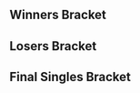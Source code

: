 {{DISPLAYTITLE:HFLAN 12: Singles Bracket}}{{SetGame|melee}}
{{tabs static
|name1=Overview
|link1=HFLAN/12
|name2=Singles Bracket
|link2=HFLAN/12/Singles Bracket
|name3=Doubles Bracket
|link3=HFLAN/12/Doubles Bracket
|This=2
}}
==Winners Bracket==
{{64DEWBracketA
|r1m1p1=Leffen |r1m1p1flag=se |r1m1p1score=2 |r1m1win=1
|r1m1p2=Galtier |r1m1p2flag=fr |r1m1p2score=0
|r1m2p1=JéRéM |r1m2p1flag= |r1m2p1score=2 |r1m2win=1
|r1m2p2=Goten |r1m2p2flag= |r1m2p2score=1
|r1m3p1=Daisuki |r1m3p1flag=es |r1m3p1score=2 |r1m3win=1
|r1m3p2=LAKT1 |r1m3p2flag= |r1m3p2score=0
|r1m4p1=C.Lo |r1m4p1flag=fr |r1m4p1score=2 |r1m4win=1
|r1m4p2=Erwan |r1m4p2flag= |r1m4p2score=0
|r1m5p1=Aether |r1m5p1flag=fr |r1m5p1score=2 |r1m5win=1
|r1m5p2=Fish |r1m5p2flag= |r1m5p2score=0
|r1m6p1=Samplay |r1m6p1flag=fr |r1m6p1score=2 |r1m6win=1
|r1m6p2=Ego |r1m6p2flag=gb |r1m6p2score=0
|r1m7p1=Aephage |r1m7p1flag=fr |r1m7p1score=2 |r1m7win=1
|r1m7p2=Joce |r1m7p2flag= |r1m7p2score=0
|r1m8p1=LuK (LFM) |r1m8p1flag=fr |r1m8p1score=2 |r1m8win=1
|r1m8p2=Kensaku |r1m8p2flag= |r1m8p2score=1

|r1m9p1=Tekk |r1m9p1flag=fr |r1m9p1score=2 |r1m9win=1
|r1m9p2=xepocado |r1m9p2flag=fr |r1m9p2score=0
|r1m10p1=Impade |r1m10p1flag=fr |r1m10p1score=1 |r1m10win=2
|r1m10p2=Qual |r1m10p2flag=fr |r1m10p2score=2
|r1m11p1=BrTarolg |r1m11p1flag=gb |r1m11p1score=2 |r1m11win=1
|r1m11p2=LG pabsmonty |r1m11p2flag= |r1m11p2score=0
|r1m12p1=StorMyu |r1m12p1flag=fr |r1m12p1score=2 |r1m12win=1
|r1m12p2=Brog |r1m12p2flag=fr |r1m12p2score=0
|r1m13p1=Mahie |r1m13p1flag=fr |r1m13p1score=2 |r1m13win=1
|r1m13p2=Jr |r1m13p2flag= |r1m13p2score=0
|r1m14p1=Explo |r1m14p1flag=fr |r1m14p1score=2 |r1m14win=1
|r1m14p2=yet |r1m14p2flag=fr |r1m14p2score=1
|r1m15p1=Willy |r1m15p1flag=fr |r1m15p1score=2 |r1m15win=1
|r1m15p2=asworghal |r1m15p2flag=fr |r1m15p2score=0
|r1m16p1=Sosuk |r1m16p1flag=fr |r1m16p1score=2 |r1m16win=1
|r1m16p2=JvJ |r1m16p2flag= |r1m16p2score=0

|r1m17p1=Professor Pro |r1m17p1flag=gb |r1m17p1score=2 |r1m17win=1
|r1m17p2=Anoer |r1m17p2flag=fr |r1m17p2score=0
|r1m18p1=Hercules |r1m18p1flag=fr |r1m18p1score=2 |r1m18win=1
|r1m18p2=incruste |r1m18p2flag=fr |r1m18p2score=0
|r1m19p1=Alox |r1m19p1flag=fr |r1m19p1score=2 |r1m19win=1
|r1m19p2=POP |r1m19p2flag=fr |r1m19p2score=0
|r1m20p1=zck |r1m20p1flag=fr |r1m20p1score=2 |r1m20win=1
|r1m20p2=Sunny |r1m20p2flag=fr |r1m20p2score=0
|r1m21p1=SchlimmShady |r1m21p1flag=de |r1m21p1score=2 |r1m21win=1
|r1m21p2=Azutas |r1m21p2flag= |r1m21p2score=0
|r1m22p1=Ishka |r1m22p1flag= |r1m22p1score=0 |r1m22win=2
|r1m22p2=Rach |r1m22p2flag= |r1m22p2score=2
|r1m23p1=beLia |r1m23p1flag=fr |r1m23p1score=2 |r1m23win=1
|r1m23p2=Gurk |r1m23p2flag= |r1m23p2score=0
|r1m24p1=RAOUL |r1m24p1flag=fr |r1m24p1score=2 |r1m24win=1
|r1m24p2=kirbyvert |r1m24p2flag= |r1m24p2score=0

|r1m25p1=Overtriforce |r1m25p1flag=es |r1m25p1score=2 |r1m25win=1
|r1m25p2=Daav |r1m25p2flag=fr |r1m25p2score=0
|r1m26p1=Seb |r1m26p1flag=fr |r1m26p1score=2 |r1m26win=1
|r1m26p2=OnS |r1m26p2flag=fr |r1m26p2score=0
|r1m27p1=LGuy |r1m27p1flag=fr |r1m27p1score=2 |r1m27win=1
|r1m27p2=Zeny |r1m27p2flag=fr |r1m27p2score=0
|r1m28p1=LIax |r1m28p1flag= |r1m28p1score=2 |r1m28win=1
|r1m28p2=Supernaze |r1m28p2flag= |r1m28p2score=0
|r1m29p1=Djagof |r1m29p1flag=fr |r1m29p1score=2 |r1m29win=1
|r1m29p2=Change |r1m29p2flag= |r1m29p2score=0
|r1m30p1=TCT Zephyr |r1m30p1flag= |r1m30p1score=0 |r1m30win=2
|r1m30p2=Jugo |r1m30p2flag=fr |r1m30p2score=2
|r1m31p1=Leon |r1m31p1flag=fr |r1m31p1score=2 |r1m31win=1
|r1m31p2=Twi |r1m31p2flag= |r1m31p2score=0
|r1m32p1=Dero |r1m32p1flag=fr |r1m32p1score=2 |r1m32win=1
|r1m32p2=Loli |r1m32p2flag=fr |r1m32p2score=0

|r2m1p1=Leffen |r2m1p1flag=se |r2m1p1score=2 |r2m1win=1
|r2m1p2=JéRéM |r2m1p2flag= |r2m1p2score=0
|r2m2p1=Daisuki |r2m2p1flag=es |r2m2p1score=2 |r2m2win=1
|r2m2p2=C.Lo |r2m2p2flag=fr |r2m2p2score=0
|r2m3p1=Aether |r2m3p1flag=fr |r2m3p1score=2 |r2m3win=1
|r2m3p2=Samplay |r2m3p2flag=fr |r2m3p2score=1
|r2m4p1=Aephage |r2m4p1flag=fr |r2m4p1score=2 |r2m4win=1
|r2m4p2=LuK (LFM) |r2m4p2flag=fr |r2m4p2score=1
|r2m5p1=Tekk |r2m5p1flag=fr |r2m5p1score=2 |r2m5win=1
|r2m5p2=Qual |r2m5p2flag=fr |r2m5p2score=0
|r2m6p1=BrTarolg |r2m6p1flag=gb |r2m6p1score=2 |r2m6win=1
|r2m6p2=StorMyu |r2m6p2flag=fr |r2m6p2score=0
|r2m7p1=Mahie |r2m7p1flag=fr |r2m7p1score=2 |r2m7win=1
|r2m7p2=Explo |r2m7p2flag=fr |r2m7p2score=0
|r2m8p1=Willy |r2m8p1flag=fr |r2m8p1score=2 |r2m8win=1
|r2m8p2=Sosuk |r2m8p2flag=fr |r2m8p2score=0
|r2m9p1=Professor Pro |r2m9p1flag=gb |r2m9p1score=2 |r2m9win=1
|r2m9p2=Hercules |r2m9p2flag=fr |r2m9p2score=0
|r2m10p1=Alox |r2m10p1flag=fr |r2m10p1score=1 |r2m10win=2
|r2m10p2=zck |r2m10p2flag=fr |r2m10p2score=2
|r2m11p1=SchlimmShady |r2m11p1flag=de |r2m11p1score=2 |r2m11win=1
|r2m11p2=Rach |r2m11p2flag= |r2m11p2score=0
|r2m12p1=beLia |r2m12p1flag=fr |r2m12p1score=2 |r2m12win=1
|r2m12p2=RAOUL |r2m12p2flag=fr |r2m12p2score=0
|r2m13p1=Overtriforce |r2m13p1flag=es |r2m13p1score=2 |r2m13win=1
|r2m13p2=Seb |r2m13p2flag=fr |r2m13p2score=0
|r2m14p1=LGuy |r2m14p1flag=fr |r2m14p1score=2 |r2m14win=1
|r2m14p2=LIax |r2m14p2flag= |r2m14p2score=1
|r2m15p1=Djagof |r2m15p1flag=fr |r2m15p1score=2 |r2m15win=1
|r2m15p2=Jugo |r2m15p2flag=fr |r2m15p2score=0
|r2m16p1=Leon |r2m16p1flag=fr |r2m16p1score=2 |r2m16win=1
|r2m16p2=Dero |r2m16p2flag=fr |r2m16p2score=1

|r3m1p1=Leffen |r3m1p1flag=se |r3m1p1score=2 |r3m1win=1
|r3m1p2=Daisuki |r3m1p2flag=es |r3m1p2score=0
|r3m2p1=Aether |r3m2p1flag=fr |r3m2p1score=0 |r3m2win=2
|r3m2p2=Aephage |r3m2p2flag=fr |r3m2p2score=2
|r3m3p1=Tekk |r3m3p1flag=fr |r3m3p1score=2 |r3m3win=1
|r3m3p2=BrTarolg |r3m3p2flag=gb |r3m3p2score=0
|r3m4p1=Mahie |r3m4p1flag=fr |r3m4p1score=2 |r3m4win=1
|r3m4p2=Willy |r3m4p2flag=fr |r3m4p2score=0
|r3m5p1=Professor Pro |r3m5p1flag=gb |r3m5p1score=2 |r3m5win=1
|r3m5p2=zck |r3m5p2flag=fr |r3m5p2score=0
|r3m6p1=SchlimmShady |r3m6p1flag=de |r3m6p1score=0 |r3m6win=2
|r3m6p2=beLia |r3m6p2flag=fr |r3m6p2score=2
|r3m7p1=Overtriforce |r3m7p1flag=es |r3m7p1score=2 |r3m7win=1
|r3m7p2=LGuy |r3m7p2flag=fr |r3m7p2score=0
|r3m8p1=Djagof |r3m8p1flag=fr |r3m8p1score=2 |r3m8win=1
|r3m8p2=Leon |r3m8p2flag=fr |r3m8p2score=0

|r4m1p1=Leffen |r4m1p1flag=se |r4m1p1score=2 |r4m1win=1
|r4m1p2=Aephage |r4m1p2flag=fr |r4m1p2score=0
|r4m2p1=Tekk |r4m2p1flag=fr |r4m2p1score=2 |r4m2win=1
|r4m2p2=Mahie |r4m2p2flag=fr |r4m2p2score=0
|r4m3p1=Professor Pro |r4m3p1flag=gb |r4m3p1score=2 |r4m3win=1
|r4m3p2=beLia |r4m3p2flag=fr |r4m3p2score=0
|r4m4p1=Overtriforce |r4m4p1flag=es |r4m4p1score=2 |r4m4win=1
|r4m4p2=Djagof |r4m4p2flag=fr |r4m4p2score=0

|r5m1p1=Leffen |r5m1p1flag=se |r5m1p1score=3 |r5m1win=1
|r5m1p2=Tekk |r5m1p2flag=fr |r5m1p2score=1
|r5m2p1=Professor Pro |r5m2p1flag=gb |r5m2p1score=3 |r5m2win=1
|r5m2p2=Overtriforce |r5m2p2flag=es |r5m2p2score=2
}}
==Losers Bracket==
{{64DELBracketSmwA
|tourneylink=HFLAN/12
|tourneyname=HFLAN 12
|l1placement=49-64
|l2placement=33-48
|l3placement=25-32
|l4placement=17-24
|l5placement=13-16
|l6placement=9-12
|l7placement=7-8
|l8placement=5-6

|l1m1p1=Galtier |l1m1p1flag=fr |l1m1p1score=0 |l1m1win=2
|l1m1p2=Goten |l1m1p2flag= |l1m1p2score=2
|l1m2p1=LAKT1 |l1m2p1flag= |l1m2p1score=1 |l1m2win=2
|l1m2p2=Erwan |l1m2p2flag= |l1m2p2score=2
|l1m3p1=Fish |l1m3p1flag= |l1m3p1score=0 |l1m3win=2
|l1m3p2=Ego |l1m3p2flag=gb |l1m3p2score=2
|l1m4p1=Joce |l1m4p1flag= |l1m4p1score=0 |l1m4win=2
|l1m4p2=Kensaku |l1m4p2flag= |l1m4p2score=2
|l1m5p1=xepocado |l1m5p1flag=fr |l1m5p1score=0 |l1m5win=2
|l1m5p2=Impade |l1m5p2flag=fr |l1m5p2score=2
|l1m6p1=LG pabsmonty |l1m6p1flag= |l1m6p1score=1 |l1m6win=2
|l1m6p2=Brog |l1m6p2flag=fr |l1m6p2score=2
|l1m7p1=Jr |l1m7p1flag= |l1m7p1score=0 |l1m7win=2
|l1m7p2=yet |l1m7p2flag=fr |l1m7p2score=2
|l1m8p1=asworghal |l1m8p1flag=fr |l1m8p1score=0 |l1m8win=2
|l1m8p2=JvJ |l1m8p2flag= |l1m8p2score=2
|l1m9p1=Anoer |l1m9p1flag=fr |l1m9p1score=2 |l1m9win=1
|l1m9p2=incruste |l1m9p2flag=fr |l1m9p2score=1
|l1m10p1=POP |l1m10p1flag=fr |l1m10p1score=2 |l1m10win=1
|l1m10p2=Sunny |l1m10p2flag=fr |l1m10p2score=1
|l1m11p1=Azutas |l1m11p1flag= |l1m11p1score=0 |l1m11win=2
|l1m11p2=Ishka |l1m11p2flag= |l1m11p2score=2
|l1m12p1=Gurk |l1m12p1flag= |l1m12p1score=2 |l1m12win=1
|l1m12p2=kirbyvert |l1m12p2flag= |l1m12p2score=0
|l1m13p1=Daav |l1m13p1flag=fr |l1m13p1score=0 |l1m13win=2
|l1m13p2=OnS |l1m13p2flag=fr |l1m13p2score=2
|l1m14p1=Zeny |l1m14p1flag=fr |l1m14p1score=0 |l1m14win=2
|l1m14p2=Supernaze |l1m14p2flag= |l1m14p2score=2
|l1m15p1=Change |l1m15p1flag= |l1m15p1score=0 |l1m15win=2
|l1m15p2=TCT Zephyr |l1m15p2flag= |l1m15p2score=2
|l1m16p1=Twi |l1m16p1flag= |l1m16p1score=0 |l1m16win=2
|l1m16p2=Loli |l1m16p2flag=fr |l1m16p2score=2

|l2m1p1=Dero |l2m1p1flag=fr |l2m1p1score={{win}} |l2m1win=1
|l2m1p2=Goten |l2m1p2flag= |l2m1p2score=
|l2m2p1=Jugo |l2m2p1flag=fr |l2m2p1score=2 |l2m2win=1
|l2m2p2=Erwan |l2m2p2flag= |l2m2p2score=1
|l2m3p1=LIax |l2m3p1flag= |l2m3p1score=2 |l2m3win=1
|l2m3p2=Ego |l2m3p2flag=gb |l2m3p2score=0
|l2m4p1=Seb |l2m4p1flag=fr |l2m4p1score=1 |l2m4win=2
|l2m4p2=Kensaku |l2m4p2flag= |l2m4p2score=2
|l2m5p1=RAOUL |l2m5p1flag=fr |l2m5p1score=2 |l2m5win=1
|l2m5p2=Impade |l2m5p2flag=fr |l2m5p2score=0
|l2m6p1=Rach |l2m6p1flag= |l2m6p1score=1 |l2m6win=2
|l2m6p2=Brog |l2m6p2flag=fr |l2m6p2score=2
|l2m7p1=Alox |l2m7p1flag=fr |l2m7p1score=2 |l2m7win=1
|l2m7p2=yet |l2m7p2flag=fr |l2m7p2score=0
|l2m8p1=Hercules |l2m8p1flag=fr |l2m8p1score=2 |l2m8win=1
|l2m8p2=JvJ |l2m8p2flag= |l2m8p2score=0
|l2m9p1=Sosuk |l2m9p1flag=fr |l2m9p1score=2 |l2m9win=1
|l2m9p2=Anoer |l2m9p2flag=fr |l2m9p2score=0
|l2m10p1=Explo |l2m10p1flag=fr |l2m10p1score=2 |l2m10win=1
|l2m10p2=POP |l2m10p2flag=fr |l2m10p2score=1
|l2m11p1=StorMyu |l2m11p1flag=fr |l2m11p1score=2 |l2m11win=1
|l2m11p2=Ishka |l2m11p2flag= |l2m11p2score=0
|l2m12p1=Qual |l2m12p1flag=fr |l2m12p1score=2 |l2m12win=1
|l2m12p2=Gurk |l2m12p2flag= |l2m12p2score=0
|l2m13p1=LuK (LFM) |l2m13p1flag=fr |l2m13p1score=2 |l2m13win=1
|l2m13p2=OnS |l2m13p2flag=fr |l2m13p2score=0
|l2m14p1=Samplay |l2m14p1flag=fr |l2m14p1score=2 |l2m14win=1
|l2m14p2=Supernaze |l2m14p2flag= |l2m14p2score=0
|l2m15p1=C.Lo |l2m15p1flag=fr |l2m15p1score=2 |l2m15win=1
|l2m15p2=TCT Zephyr |l2m15p2flag= |l2m15p2score=1
|l2m16p1=JéRéM |l2m16p1flag= |l2m16p1score=2 |l2m16win=1
|l2m16p2=Loli |l2m16p2flag=fr |l2m16p2score=1

|l3m1p1=Dero |l3m1p1flag=fr |l3m1p1score=2 |l3m1win=1
|l3m1p2=Jugo |l3m1p2flag=fr |l3m1p2score=0
|l3m2p1=LIax |l3m2p1flag= |l3m2p1score=2 |l3m2win=1
|l3m2p2=Kensaku |l3m2p2flag= |l3m2p2score=0
|l3m3p1=RAOUL |l3m3p1flag=fr |l3m3p1score=2 |l3m3win=1
|l3m3p2=Brog |l3m3p2flag=fr |l3m3p2score=0
|l3m4p1=Alox |l3m4p1flag=fr |l3m4p1score=2 |l3m4win=1
|l3m4p2=Hercules |l3m4p2flag=fr |l3m4p2score=0
|l3m5p1=Sosuk |l3m5p1flag=fr |l3m5p1score=1 |l3m5win=2
|l3m5p2=Explo |l3m5p2flag=fr |l3m5p2score=2
|l3m6p1=StorMyu |l3m6p1flag=fr |l3m6p1score=2 |l3m6win=1
|l3m6p2=Qual |l3m6p2flag=fr |l3m6p2score=0
|l3m7p1=LuK (LFM) |l3m7p1flag=fr |l3m7p1score=0 |l3m7win=2
|l3m7p2=Samplay |l3m7p2flag=fr |l3m7p2score=2
|l3m8p1=C.Lo |l3m8p1flag=fr |l3m8p1score=2 |l3m8win=1
|l3m8p2=JéRéM |l3m8p2flag= |l3m8p2score=0

|l4m1p1=Willy |l4m1p1flag=fr |l4m1p1score=2 |l4m1win=1
|l4m1p2=Dero |l4m1p2flag=fr |l4m1p2score=0
|l4m2p1=BrTarolg |l4m2p1flag=gb |l4m2p1score=0 |l4m2win=2
|l4m2p2=LIax |l4m2p2flag= |l4m2p2score=2
|l4m3p1=Aether |l4m3p1flag=fr |l4m3p1score=2 |l4m3win=1
|l4m3p2=RAOUL |l4m3p2flag=fr |l4m3p2score=0
|l4m4p1=Daisuki |l4m4p1flag=es |l4m4p1score=1 |l4m4win=2
|l4m4p2=Alox |l4m4p2flag=fr |l4m4p2score=2
|l4m5p1=Leon |l4m5p1flag=fr |l4m5p1score=2 |l4m5win=1
|l4m5p2=Explo |l4m5p2flag=fr |l4m5p2score=0
|l4m6p1=LGuy |l4m6p1flag=fr |l4m6p1score=2 |l4m6win=1
|l4m6p2=StorMyu |l4m6p2flag=fr |l4m6p2score=1
|l4m7p1=SchlimmShady |l4m7p1flag=de |l4m7p1score=1 |l4m7win=2
|l4m7p2=Samplay |l4m7p2flag=fr |l4m7p2score=2
|l4m8p1=zck |l4m8p1flag=fr |l4m8p1score=2 |l4m8win=1
|l4m8p2=C.Lo |l4m8p2flag=fr |l4m8p2score=0

|l5m1p1=Willy |l5m1p1flag=fr |l5m1p1score=0 |l5m1win=2
|l5m1p2=LIax |l5m1p2flag= |l5m1p2score=2
|l5m2p1=Aether |l5m2p1flag=fr |l5m2p1score=1 |l5m2win=2
|l5m2p2=Alox |l5m2p2flag=fr |l5m2p2score=2
|l5m3p1=Leon |l5m3p1flag=fr |l5m3p1score=1 |l5m3win=2
|l5m3p2=LGuy |l5m3p2flag=fr |l5m3p2score=2
|l5m4p1=Samplay |l5m4p1flag=fr |l5m4p1score=1 |l5m4win=2
|l5m4p2=zck |l5m4p2flag=fr |l5m4p2score=2

|l6m1p1=beLia |l6m1p1flag=fr |l6m1p1score=2 |l6m1win=1
|l6m1p2=LIax |l6m1p2flag= |l6m1p2score=1
|l6m2p1=Djagof |l6m2p1flag=fr |l6m2p1score=0 |l6m2win=2
|l6m2p2=Alox |l6m2p2flag=fr |l6m2p2score=2
|l6m3p1=Aephage |l6m3p1flag=fr |l6m3p1score=2 |l6m3win=1
|l6m3p2=LGuy |l6m3p2flag=fr |l6m3p2score=0
|l6m4p1=Mahie |l6m4p1flag=fr |l6m4p1score=2 |l6m4win=1
|l6m4p2=zck |l6m4p2flag=fr |l6m4p2score=0

|l7m1p1=beLia |l7m1p1flag=fr |l7m1p1score=3 |l7m1win=1
|l7m1p2=Alox |l7m1p2flag=fr |l7m1p2score=2
|l7m2p1=Aephage |l7m2p1flag=fr |l7m2p1score=0 |l7m2win=2
|l7m2p2=Mahie |l7m2p2flag=fr |l7m2p2score=3

|l8m1p1=Tekk |l8m1p1flag=fr |l8m1p1score=0 |l8m1win=2
|l8m1p2=beLia |l8m1p2flag=fr |l8m1p2score=3
|l8m2p1=Overtriforce |l8m2p1flag=es |l8m2p1score=3 |l8m2win=1
|l8m2p2=Mahie |l8m2p2flag=fr |l8m2p2score=0
}}
<onlyinclude>
==Final Singles Bracket==
{{DEFinalSmwBracket
|tourneylink=HFLAN/12
|tourneyname=HFLAN 12
|l1placement=4
|r2placement=3
|r3loserplacement=2
|r3winnerplacement=1
|export_score=true

<!-- FROM WINNERS -->
|r1m1p1=Leffen |r1m1p1flag=se |r1m1p1score=3
|r1m1p2=Professor Pro |r1m1p2flag=gb |r1m1p2score=1
|r1m1win=1

<!-- FROM LOSERS -->
|l1m1p1=beLia |l1m1p1flag=fr |l1m1p1score=0
|l1m1p2=Overtriforce |l1m1p2flag=es |l1m1p2score=3
|l1m1win=2

<!-- LOSERS FINALS -->
|r2m1p1=Professor Pro |r2m1p1flag=gb |r2m1p1score=2
|r2m1p2=Overtriforce |r2m1p2flag=es |r2m1p2score=3
|r2m1win=2

<!-- GRAND FINALS -->
|r3m1p1=Leffen |r3m1p1flag=se |r3m1p1score=3 |r3m2p1score=
|r3m1p2=Overtriforce |r3m1p2flag=es |r3m1p2score=0 |r3m2p2score=
|r3m1win=1
}}
</onlyinclude>
